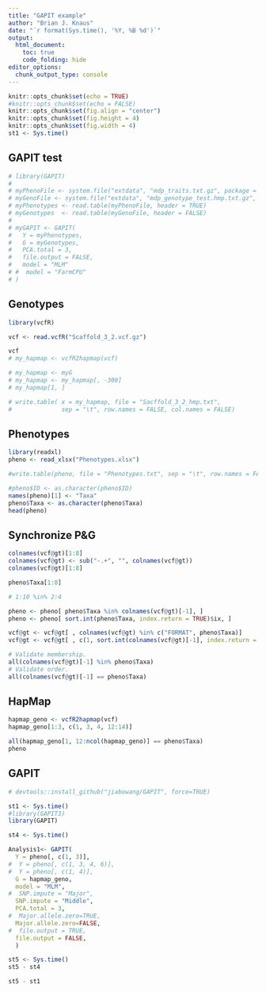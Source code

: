 ```yaml
---
title: "GAPIT example"
author: "Brian J. Knaus"
date: "`r format(Sys.time(), '%Y, %B %d')`"
output:
  html_document:
    toc: true
    code_folding: hide
editor_options: 
  chunk_output_type: console
---
```



```r
knitr::opts_chunk$set(echo = TRUE)
#knitr::opts_chunk$set(echo = FALSE)
knitr::opts_chunk$set(fig.align = "center")
knitr::opts_chunk$set(fig.height = 4)
knitr::opts_chunk$set(fig.width = 4)
st1 <- Sys.time()
```



## GAPIT test


```r
# library(GAPIT)
# 
# myPhenoFile <- system.file("extdata", "mdp_traits.txt.gz", package = "GAPIT")
# myGenoFile <- system.file("extdata", "mdp_genotype_test.hmp.txt.gz", package = "GAPIT")
# myPhenotypes <- read.table(myPhenoFile, header = TRUE)
# myGenotypes  <- read.table(myGenoFile, header = FALSE)
# 
# myGAPIT <- GAPIT(
#   Y = myPhenotypes,
#   G = myGenotypes,
#   PCA.total = 3,
#   file.output = FALSE,
#   model = "MLM"
# #  model = "FarmCPU"
# )
```





## Genotypes


```r
library(vcfR)
```


```r
vcf <- read.vcfR("Scaffold_3_2.vcf.gz")
```


```r
vcf
# my_hapmap <- vcfR2hapmap(vcf)

# my_hapmap <- myG
# my_hapmap <- my_hapmap[, -300]
# my_hapmap[1, ]

# write.table( x = my_hapmap, file = "Sacffold_3_2_hmp.txt",
#              sep = "\t", row.names = FALSE, col.names = FALSE)
```


## Phenotypes


```r
library(readxl)
pheno <- read_xlsx("Phenotypes.xlsx")

#write.table(pheno, file = "Phenotypes.txt", sep = "\t", row.names = FALSE, col.names = TRUE)

#pheno$ID <- as.character(pheno$ID)
names(pheno)[1] <- "Taxa"
pheno$Taxa <- as.character(pheno$Taxa)
head(pheno)
```



## Synchronize P&G


```r
colnames(vcf@gt)[1:8]
colnames(vcf@gt) <- sub("-.+", "", colnames(vcf@gt))
colnames(vcf@gt)[1:8]

pheno$Taxa[1:8]

# 1:10 %in% 2:4

pheno <- pheno[ pheno$Taxa %in% colnames(vcf@gt)[-1], ]
pheno <- pheno[ sort.int(pheno$Taxa, index.return = TRUE)$ix, ]

vcf@gt <- vcf@gt[ , colnames(vcf@gt) %in% c("FORMAT", pheno$Taxa)]
vcf@gt <- vcf@gt[ , c(1, sort.int(colnames(vcf@gt)[-1], index.return = TRUE)$ix + 1)]

# Validate membership.
all(colnames(vcf@gt)[-1] %in% pheno$Taxa)
# Validate order.
all(colnames(vcf@gt)[-1] == pheno$Taxa)
```


## HapMap

```r
hapmap_geno <- vcfR2hapmap(vcf)
hapmap_geno[1:3, c(1, 3, 4, 12:14)]

all(hapmap_geno[1, 12:ncol(hapmap_geno)] == pheno$Taxa)
pheno
```


## GAPIT


```r
# devtools::install_github("jiabowang/GAPIT", force=TRUE)

st1 <- Sys.time()
#library(GAPIT3)
library(GAPIT)
```


```r
st4 <- Sys.time()

Analysis1<- GAPIT(
  Y = pheno[, c(1, 3)],
#  Y = pheno[, c(1, 3, 4, 6)],
#  Y = pheno[, c(1, 4)],
  G = hapmap_geno,
  model = "MLM",
#  SNP.impute = "Major",
  SNP.impute = "Middle",
  PCA.total = 3,
#  Major.allele.zero=TRUE,
  Major.allele.zero=FALSE,
#  file.output = TRUE,
  file.output = FALSE,
  )

st5 <- Sys.time()
st5 - st4
```



```r
st5 - st1
```

